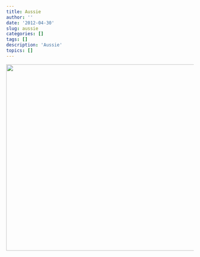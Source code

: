 ```yaml
---
title: Aussie
author: ''
date: '2012-04-30'
slug: aussie
categories: []
tags: []
description: 'Aussie'
topics: []
---
```


![](/post/aussie/home_pic.jpg){width=700px height=500px}
